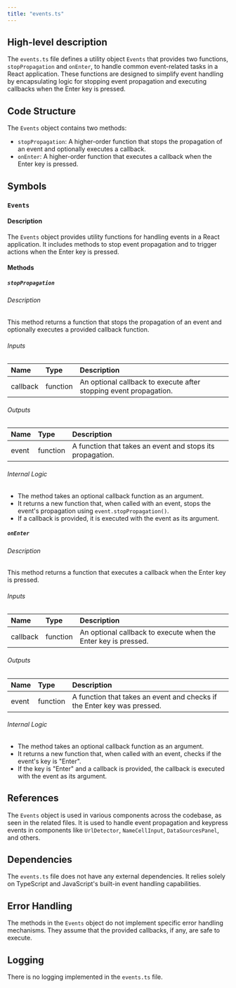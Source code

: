 ```yaml
---
title: "events.ts"
---
```


## High-level description

The `events.ts` file defines a utility object `Events` that provides two functions, `stopPropagation` and `onEnter`, to handle common event-related tasks in a React application. These functions are designed to simplify event handling by encapsulating logic for stopping event propagation and executing callbacks when the Enter key is pressed.

## Code Structure

The `Events` object contains two methods:
- `stopPropagation`: A higher-order function that stops the propagation of an event and optionally executes a callback.
- `onEnter`: A higher-order function that executes a callback when the Enter key is pressed.

## Symbols

### `Events`
#### Description
The `Events` object provides utility functions for handling events in a React application. It includes methods to stop event propagation and to trigger actions when the Enter key is pressed.

#### Methods

##### `stopPropagation`
###### Description
This method returns a function that stops the propagation of an event and optionally executes a provided callback function.

###### Inputs
| Name     | Type     | Description                              |
|:---------|:---------|:-----------------------------------------|
| callback | function | An optional callback to execute after stopping event propagation. |

###### Outputs
| Name  | Type       | Description                              |
|:------|:-----------|:-----------------------------------------|
| event | function   | A function that takes an event and stops its propagation. |

###### Internal Logic
- The method takes an optional callback function as an argument.
- It returns a new function that, when called with an event, stops the event's propagation using `event.stopPropagation()`.
- If a callback is provided, it is executed with the event as its argument.

##### `onEnter`
###### Description
This method returns a function that executes a callback when the Enter key is pressed.

###### Inputs
| Name     | Type     | Description                              |
|:---------|:---------|:-----------------------------------------|
| callback | function | An optional callback to execute when the Enter key is pressed. |

###### Outputs
| Name  | Type       | Description                              |
|:------|:-----------|:-----------------------------------------|
| event | function   | A function that takes an event and checks if the Enter key was pressed. |

###### Internal Logic
- The method takes an optional callback function as an argument.
- It returns a new function that, when called with an event, checks if the event's key is "Enter".
- If the key is "Enter" and a callback is provided, the callback is executed with the event as its argument.

## References

The `Events` object is used in various components across the codebase, as seen in the related files. It is used to handle event propagation and keypress events in components like `UrlDetector`, `NameCellInput`, `DataSourcesPanel`, and others.

## Dependencies

The `events.ts` file does not have any external dependencies. It relies solely on TypeScript and JavaScript's built-in event handling capabilities.

## Error Handling

The methods in the `Events` object do not implement specific error handling mechanisms. They assume that the provided callbacks, if any, are safe to execute.

## Logging

There is no logging implemented in the `events.ts` file.